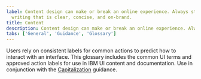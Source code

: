 ```yaml
---
label: Content design can make or break an online experience. Always strive for
  writing that is clear, concise, and on-brand.
title: Content
description: Content design can make or break an online experience. Always strive for writing that is clear, concise, and on-brand.
tabs: ['General', 'Guidance', 'Glossary']
---
```



<PageDescription>

Users rely on consistent labels for common actions to predict how to interact with an interface. This glossary includes the common UI terms and approved action labels for use in IBM UI content and documentation. Use in conjunction with the [Capitalization](/guidelines/content/guidance#capitalization) guidance.

</PageDescription>

<GlossaryComponent />
